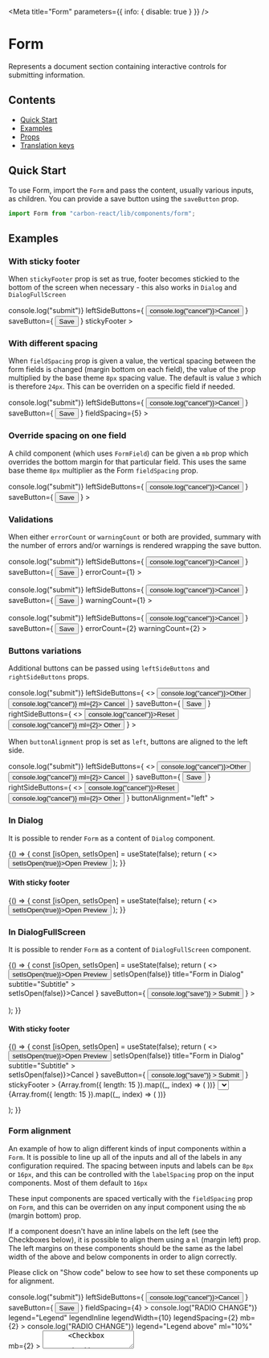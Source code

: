 

<Meta title="Form" parameters={{ info: { disable: true } }} />

# Form

Represents a document section containing interactive controls for submitting information.

## Contents

- [Quick Start](#quick-start)
- [Examples](#examples)
- [Props](#props)
- [Translation keys](#translation-keys)

## Quick Start

To use Form, import the `Form` and pass the content, usually various inputs, as children.
You can provide a save button using the `saveButton` prop.

```javascript
import Form from "carbon-react/lib/components/form";
```

## Examples

### With sticky footer

When `stickyFooter` prop is set as true, footer becomes stickied to the bottom of the screen when necessary - this also works in `Dialog` and `DialogFullScreen`

<Canvas>
  <Story
    name="default with sticky footer"
    parameters={{ themeSelector: { chromaticTheme: "sage" } }}
  >
    <Form
      onSubmit={() => console.log("submit")}
      leftSideButtons={
        <Button onClick={() => console.log("cancel")}>Cancel</Button>
      }
      saveButton={
        <Button buttonType="primary" type="submit">
          Save
        </Button>
      }
      stickyFooter
    >
      <Textbox label="Textbox" />
      <Textbox label="Textbox" />
      <Textbox label="Textbox" />
      <Textbox label="Textbox" />
      <Textbox label="Textbox" />
      <Textbox label="Textbox" />
      <Textbox label="Textbox" />
    </Form>
  </Story>
</Canvas>

### With different spacing

When `fieldSpacing` prop is given a value, the vertical spacing between the form fields is changed (margin bottom on each field), the value of the prop multiplied by the base theme `8px` spacing value. The default is value `3` which is therefore `24px`. This can be overriden on a specific field if needed.

<Canvas>
  <Story name="with different spacing">
    <Form
      onSubmit={() => console.log("submit")}
      leftSideButtons={
        <Button onClick={() => console.log("cancel")}>Cancel</Button>
      }
      saveButton={
        <Button buttonType="primary" type="submit">
          Save
        </Button>
      }
      fieldSpacing={5}
    >
      <Textbox label="Textbox" />
      <Textbox label="Textbox" />
      <Textbox label="Textbox" />
      <Textbox label="Textbox" />
    </Form>
  </Story>
</Canvas>

### Override spacing on one field

A child component (which uses `FormField`) can be given a `mb` prop which overrides the bottom margin for that particular field. This uses the same base theme `8px` multiplier as the Form `fieldSpacing` prop.

<Canvas>
  <Story name="override field spacing">
    <Form
      onSubmit={() => console.log("submit")}
      leftSideButtons={
        <Button onClick={() => console.log("cancel")}>Cancel</Button>
      }
      saveButton={
        <Button buttonType="primary" type="submit">
          Save
        </Button>
      }
    >
      <Textbox label="Textbox" />
      <Textbox label="Textbox" />
      <Textbox label="Textbox" mb={7} />
      <Textbox label="Textbox" />
    </Form>
  </Story>
</Canvas>

### Validations

When either `errorCount` or `warningCount` or both are provided, summary with the number of errors and/or warnings is rendered wrapping the save button.

<Canvas>
  <Story name="with errors summary">
    <Form
      onSubmit={() => console.log("submit")}
      leftSideButtons={
        <Button onClick={() => console.log("cancel")}>Cancel</Button>
      }
      saveButton={
        <Button buttonType="primary" type="submit">
          Save
        </Button>
      }
      errorCount={1}
    >
      <Textbox label="Textbox" />
    </Form>
  </Story>
</Canvas>

<Canvas>
  <Story name="with warnings summary">
    <Form
      onSubmit={() => console.log("submit")}
      leftSideButtons={
        <Button onClick={() => console.log("cancel")}>Cancel</Button>
      }
      saveButton={
        <Button buttonType="primary" type="submit">
          Save
        </Button>
      }
      warningCount={1}
    >
      <Textbox label="Textbox" />
    </Form>
  </Story>
</Canvas>

<Canvas>
  <Story name="with both errors and warnings summary">
    <Form
      onSubmit={() => console.log("submit")}
      leftSideButtons={
        <Button onClick={() => console.log("cancel")}>Cancel</Button>
      }
      saveButton={
        <Button buttonType="primary" type="submit">
          Save
        </Button>
      }
      errorCount={2}
      warningCount={2}
    >
      <Textbox label="Textbox" />
    </Form>
  </Story>
</Canvas>

### Buttons variations

Additional buttons can be passed using `leftSideButtons` and `rightSideButtons` props.

<Canvas>
  <Story name="with additional buttons">
    <Form
      onSubmit={() => console.log("submit")}
      leftSideButtons={
        <>
          <Button onClick={() => console.log("cancel")}>Other</Button>
          <Button onClick={() => console.log("cancel")} ml={2}>
            Cancel
          </Button>
        </>
      }
      saveButton={
        <Button buttonType="primary" type="submit">
          Save
        </Button>
      }
      rightSideButtons={
        <>
          <Button onClick={() => console.log("cancel")}>Reset</Button>
          <Button onClick={() => console.log("cancel")} ml={2}>
            Other
          </Button>
        </>
      }
    >
      <Textbox label="Textbox" />
    </Form>
  </Story>
</Canvas>

When `buttonAlignment` prop is set as `left`, buttons are aligned to the left side.

<Canvas>
  <Story name="with buttons aligned to the left">
    <Form
      onSubmit={() => console.log("submit")}
      leftSideButtons={
        <>
          <Button onClick={() => console.log("cancel")}>Other</Button>
          <Button onClick={() => console.log("cancel")} ml={2}>
            Cancel
          </Button>
        </>
      }
      saveButton={
        <Button buttonType="primary" type="submit">
          Save
        </Button>
      }
      rightSideButtons={
        <>
          <Button onClick={() => console.log("cancel")}>Reset</Button>
          <Button onClick={() => console.log("cancel")} ml={2}>
            Other
          </Button>
        </>
      }
      buttonAlignment="left"
    >
      <Textbox label="Textbox" />
    </Form>
  </Story>
</Canvas>

### In Dialog

It is possible to render `Form` as a content of `Dialog` component.

<Canvas>
  <Story name="in Dialog" parameters={{ chromatic: { disable: true } }}>
    {() => {
      const [isOpen, setIsOpen] = useState(false);
      return (
        <>
          <Button onClick={() => setIsOpen(true)}>Open Preview</Button>
          <Dialog
            open={isOpen}
            onCancel={() => setIsOpen(false)}
            title="Form in Dialog"
            subtitle="Subtitle"
          >
            <Form
              leftSideButtons={
                <Button onClick={() => setIsOpen(false)}>Cancel</Button>
              }
              saveButton={
                <Button
                  buttonType="primary"
                  onClick={() => console.log("save")}
                >
                  Submit
                </Button>
              }
            >
              <Textbox label="Textbox" />
            </Form>
          </Dialog>
        </>
      );
    }}
  </Story>
</Canvas>

#### With sticky footer

<Canvas>
  <Story
    name="in Dialog with sticky footer"
    parameters={{ chromatic: { disable: true } }}
  >
    {() => {
      const [isOpen, setIsOpen] = useState(false);
      return (
        <>
          <Button onClick={() => setIsOpen(true)}>Open Preview</Button>
          <Dialog
            open={isOpen}
            onCancel={() => setIsOpen(false)}
            title="Form in Dialog"
            subtitle="Subtitle"
          >
            <Form
              leftSideButtons={
                <Button onClick={() => setIsOpen(false)}>Cancel</Button>
              }
              saveButton={
                <Button
                  buttonType="primary"
                  onClick={() => console.log("save")}
                >
                  Submit
                </Button>
              }
              stickyFooter
            >
              {Array.from({ length: 15 }).map((_, index) => (
                <Textbox key={index} label="Textbox" />
              ))}
              <DateInput
                label="Date"
                name="dateinput"
                value="2019-04-04"
                disablePortal
              />
              <Select name="simple" id="simple" label="label" disablePortal>
                <Option text="Amber" value="1" />
                <Option text="Black" value="2" />
                <Option text="Blue" value="3" />
                <Option text="Brown" value="4" />
                <Option text="Green" value="5" />
                <Option text="Orange" value="6" />
                <Option text="Pink" value="7" />
                <Option text="Purple" value="8" />
                <Option text="Red" value="9" />
                <Option text="White" value="10" />
                <Option text="Yellow" value="11" />
              </Select>
              {Array.from({ length: 15 }).map((_, index) => (
                <Textbox key={index} label="Textbox" />
              ))}
            </Form>
          </Dialog>
        </>
      );
    }}
  </Story>
</Canvas>

### In DialogFullScreen

It is possible to render `Form` as a content of `DialogFullScreen` component.

<Canvas>
  <Story
    name="in DialogFullScreen"
    parameters={{ chromatic: { disable: true } }}
  >
    {() => {
      const [isOpen, setIsOpen] = useState(false);
      return (
        <>
          <Button onClick={() => setIsOpen(true)}>Open Preview</Button>
          <DialogFullScreen
            open={isOpen}
            onCancel={() => setIsOpen(false)}
            title="Form in Dialog"
            subtitle="Subtitle"
          >
            <AppWrapper>
              <Form
                leftSideButtons={
                  <Button onClick={() => setIsOpen(false)}>Cancel</Button>
                }
                saveButton={
                  <Button
                    buttonType="primary"
                    onClick={() => console.log("save")}
                  >
                    Submit
                  </Button>
                }
              >
                <Textbox label="Textbox" />
              </Form>
            </AppWrapper>
          </DialogFullScreen>
        </>
      );
    }}
  </Story>
</Canvas>

#### With sticky footer

<Canvas>
  <Story
    name="in DialogFullScreen with sticky footer"
    parameters={{ chromatic: { disable: true } }}
  >
    {() => {
      const [isOpen, setIsOpen] = useState(false);
      return (
        <>
          <Button onClick={() => setIsOpen(true)}>Open Preview</Button>
          <DialogFullScreen
            open={isOpen}
            onCancel={() => setIsOpen(false)}
            title="Form in Dialog"
            subtitle="Subtitle"
          >
            <Form
              leftSideButtons={
                <Button onClick={() => setIsOpen(false)}>Cancel</Button>
              }
              saveButton={
                <Button
                  buttonType="primary"
                  onClick={() => console.log("save")}
                >
                  Submit
                </Button>
              }
              stickyFooter
            >
              {Array.from({ length: 15 }).map((_, index) => (
                <Textbox key={index} label="Textbox" />
              ))}
              <DateInput label="Date" name="dateinput" value="2019-04-04" />
              <Select name="simple" id="simple" label="label">
                <Option text="Amber" value="1" />
                <Option text="Black" value="2" />
                <Option text="Blue" value="3" />
                <Option text="Brown" value="4" />
                <Option text="Green" value="5" />
                <Option text="Orange" value="6" />
                <Option text="Pink" value="7" />
                <Option text="Purple" value="8" />
                <Option text="Red" value="9" />
                <Option text="White" value="10" />
                <Option text="Yellow" value="11" />
              </Select>
              {Array.from({ length: 15 }).map((_, index) => (
                <Textbox key={index} label="Textbox" />
              ))}
            </Form>
          </DialogFullScreen>
        </>
      );
    }}
  </Story>
</Canvas>

### Form alignment

An example of how to align different kinds of input components within a `Form`. It is possible to line up all of the inputs and all of the labels in any configuration required. The spacing between inputs and labels can be `8px` or `16px`, and this can be controlled with the `labelSpacing` prop on the input components. Most of them default to `16px`

These input components are spaced vertically with the `fieldSpacing` prop on `Form`, and this can be overriden on any input component using the `mb` (margin bottom) prop.

If a component doesn't have an inline labels on the left (see the Checkboxes below), it is possible to align them using a `ml` (margin left) prop. The left margins on these components should be the same as the label width of the above and below components in order to align correctly.

Please click on "Show code" below to see how to set these components up for alignment.

<Canvas>
  <Story name="form alignment example">
    <Form
      onSubmit={() => console.log("submit")}
      leftSideButtons={
        <Button onClick={() => console.log("cancel")}>Cancel</Button>
      }
      saveButton={
        <Button buttonType="primary" type="submit">
          Save
        </Button>
      }
      fieldSpacing={4}
    >
      <Textbox
        key="input-one"
        label="Field 1"
        placeholder="placeholder"
        name="textbox"
        labelInline
        labelWidth={10}
        inputWidth={30}
        fieldHelp="This is some help text"
        isOptional={false}
      />
      <Textbox
        key="input-two"
        label="Field 2"
        placeholder="placeholder"
        name="textbox"
        labelInline
        labelWidth={10}
        inputWidth={30}
        labelSpacing={2}
      />
      <RadioButtonGroup
        name="legend"
        onChange={() => console.log("RADIO CHANGE")}
        legend="Legend"
        legendInline
        legendWidth={10}
        legendSpacing={2}
        mb={2}
      >
        <RadioButton
          id="group-1-input-1"
          value="group-1-input-1"
          label="Radio Option 1"
          labelWidth={10}
        />
        <RadioButton
          id="group-1-input-2"
          value="group-1-input-2"
          label="Radio Option 2"
          labelWidth={10}
        />
      </RadioButtonGroup>
      <DateInput
        name="date"
        label="Date picker"
        labelInline
        labelWidth={10}
        value="2020-09-01"
      />
      <RadioButtonGroup
        name="nolegend"
        onChange={() => console.log("RADIO CHANGE")}
        legend="Legend above"
        ml="10%"
        mb={2}
      >
        <RadioButton
          id="group-2-input-1"
          value="group-2-input-1"
          label="Radio Option 1"
          labelWidth={10}
        />
        <RadioButton
          id="group-2-input-2"
          value="group-2-input-2"
          label="Radio Option 2"
          labelWidth={10}
        />
      </RadioButtonGroup>
      <Textarea
        key="input-three"
        label="Field 3"
        placeholder="placeholder"
        name="textbox"
        labelInline
        labelWidth={10}
        inputWidth={30}
      />
      <Checkbox
        name="checkbox1"
        onChange={() => console.log("CHECKBOX 1")}
        label="Checkbox 1"
        ml="10%"
      />
      <Checkbox
        name="checkbox2"
        onChange={() => console.log("CHECKBOX 2")}
        label="Checkbox 2"
        ml="10%"
      />
      <Hr ml="10%" mr="60%" mb={7} />
      <Button buttonType="tertiary" ml="calc(10% - 24px)">
        Tertiary
      </Button>
      <Textbox
        key="input-four"
        label="Field 4"
        placeholder="placeholder"
        name="textbox"
        labelInline
        labelWidth={10}
        inputWidth={30}
      />
      <Switch
        name="switch"
        label="Switch"
        labelInline
        onChange={() => console.log("SWITCH")}
        labelWidth={10}
        labelSpacing={2}
        mb={4}
      />
      <Textbox
        key="input-five"
        label="Field 5"
        placeholder="placeholder"
        name="textbox"
        labelInline
        labelWidth={10}
        inputWidth={30}
      />
    </Form>
  </Story>
</Canvas>

### With labels inline

<Canvas>
  <Story name="with labels inline">
    <Form
      saveButton={
        <Button buttonType="primary" type="submit">
          Save
        </Button>
      }
    >
      <Textbox label="Textbox" labelInline labelWidth={30} />
      <InlineInputs label="Inline Inputs" gutter="none" labelWidth={30}>
        <Textbox />
        <Textbox />
        <Select>
          <Option value="1" text="option 1" key="1" />
          <Option value="2" text="option 2" key="1" />
          <Option value="3" text="option 3" key="1" />
        </Select>
      </InlineInputs>
      <InlineInputs
        label="Inline Inputs with a gutter"
        gutter="large"
        labelWidth={30}
      >
        <Textbox />
        <Textbox />
        <Select>
          <Option value="1" text="option 1" key="1" />
          <Option value="2" text="option 2" key="1" />
          <Option value="3" text="option 3" key="1" />
        </Select>
      </InlineInputs>
    </Form>
  </Story>
</Canvas>

## Props

### Form

<StyledSystemProps of={Form} spacing noHeader />

## Translation keys

The following keys are available to override the translations for this component by passing in a custom locale object to the
[i18nProvider](https://carbon.sage.com/?path=/story/documentation-i18n--page).

<TranslationKeysTable
  translationData={[
    {
      name: "error.messages.formSummary",
      description:
        "The text to displayed when there are errors or warnings present in the form",
      type: "func",
      returnType:
        "an array of strings when validation failures and null when no failures",
    },
  ]}
/>
